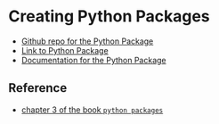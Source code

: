 # Creating Python Packages

* [Github repo for the Python Package](https://github.com/advaitha/pycounts-gthrm)
* [Link to Python Package](https://pypi.org/project/pycounts-gthrm/)
* [Documentation for the Python Package](https://pycounts-gthrm.readthedocs.io/)


## Reference
* [chapter 3 of the book `python packages`](https://py-pkgs.org/)
